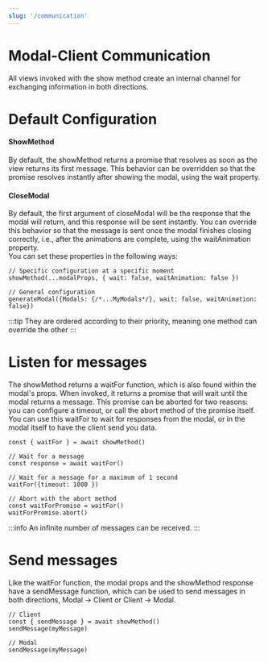 ```yaml
---
slug: '/communication'
---
```



# Modal-Client Communication

All views invoked with the show method create an internal channel for exchanging information in both directions.

# Default Configuration

#### ShowMethod
By default, the showMethod returns a promise that resolves as soon as the view returns its first message. This behavior can be overridden so that the promise resolves instantly after showing the modal, using the <Highlight>wait</Highlight> property.

#### CloseModal
By default, the first argument of closeModal will be the response that the modal will return, and this response will be sent instantly. You can override this behavior so that the message is sent once the modal finishes closing correctly, i.e., after the animations are complete, using the <Highlight>waitAnimation</Highlight> property.
<br/>
You can set these properties in the following ways:
```tsx
// Specific configuration at a specific moment
showMethod(...modalProps, { wait: false, waitAnimation: false })
```
```tsx
// General configuration
generateModal({Modals: {/*...MyModals*/}, wait: false, waitAnimation: false})
```
:::tip
They are ordered according to their priority, meaning one method can override the other
:::

# Listen for messages

The showMethod returns a <Highlight>waitFor</Highlight> function, which is also found within the modal's props. When invoked, it returns a promise that will wait until the modal returns a message. This promise can be aborted for two reasons: you can configure a timeout, or call the <Highlight>abort</Highlight> method of the promise itself. You can use this waitFor to wait for responses from the modal, or in the modal itself to have the client send you data.

```tsx
const { waitFor } = await showMethod()

// Wait for a message
const response = await waitFor()

// Wait for a message for a maximum of 1 second
waitFor({timeout: 1000 })

// Abort with the abort method
const waitForPromise = waitFor()
waitForPromise.abort()
```
:::info
An infinite number of messages can be received.
:::

# Send messages

Like the waitFor function, the modal props and the showMethod response have a sendMessage function, which can be used to send messages in both directions, Modal -> Client or Client -> Modal.

```tsx
// Client
const { sendMessage } = await showMethod()
sendMessage(myMessage)

// Modal
sendMessage(myMessage)
```